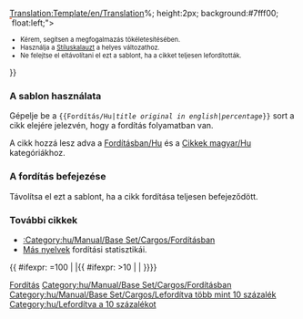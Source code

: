 <noinclude>[[Translation:Template/en/Translation]]</noinclude>{{en/Ambox| type  = style
| image = en/Manual/Base Set/Translation.png
| text  = <strong>Ez a cikk az eredeti angol nyelvű fordítása: <includeonly>[[{{NAMESPACE}}:{{{1}}}|{{{1}}}]]</includeonly><noinclude>{{{1}}}</noinclude>.</strong>
<div style="font-size: 90%">
<div style="margin:auto; text-align:Left;">Lefordítva: kb. {{{2|0}}}%
<div style="width:200px; text-align:Left; border:1px solid #aaa; padding:1px; overflow:hidden;"><span style="width:{{#expr: ({{{2|0}}}/100) * 100}}%; height:2px; background:#7fff00; float:left;">&nbsp;</span><span style="width:{{#expr: 100 - ({{{2|0}}}/100) * 100}}%; height:2px; background:#ff7f50; float:left;">&nbsp;</span></div>
</div>
</div><div style="font-size: 80%">
* Kérem, segítsen a megfogalmazás tökéletesítésében.
* Használja a [[en/Wiki/Manual of Style|Stíluskalauzt]] a helyes változathoz.
* Ne felejtse el eltávolítani el ezt a sablont, ha a cikket teljesen lefordították.
</div>
}}<noinclude>

=== A sablon használata ===
Gépelje be a <code><nowiki>{{</nowiki>Fordítás/Hu|''title original in english''|''percentage''<nowiki>}}</nowiki></code> sort a cikk elejére jelezvén, hogy a fordítás folyamatban van.

A cikk hozzá lesz adva a [[:Category:hu/Manual/Base Set/Cargos/Fordításban|Fordításban/Hu]] és a [[:Category:hu/Cikkek magyar|Cikkek magyar/Hu]] kategóriákhoz.

=== A fordítás befejezése ===
Távolítsa el ezt a sablont, ha a cikk fordítása teljesen befejeződött.

=== További cikkek ===
*[[:Category:hu/Manual/Base Set/Cargos/Fordításban]]
*[[:Category:en/Other languages|Más nyelvek]] fordítási statisztikái.


[[Category:hu/Manual/Base Set/Üzenet dobozok|Fordítás]]



</noinclude><includeonly>[[Category:hu/Manual/Base Set/Cargos/Fordításban]]{{ #ifexpr: {{{2|0}}}=100 | |{{ #ifexpr: {{{2|0}}}>10 | [[Category:hu/Manual/Base Set/Cargos/Lefordítva több mint 10 százalék]] | [[Category:hu/Lefordítva a 10 százalékot]]}}}}</includeonly>